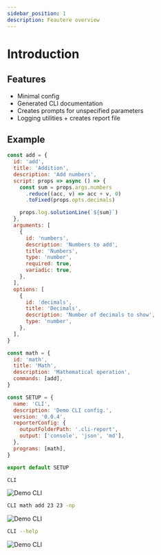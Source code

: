 ```yaml
---
sidebar_position: 1
description: Feautere overview
---
```



# Introduction

## Features

- Minimal config
- Generated CLI documentation
- Creates prompts for unspecified parameters
- Logging utilities + creates report file

## Example

<Tabs>
<TabItem value="config" label="Config file">

```js title="cli.config.js"
const add = {
  id: 'add',
  title: 'Addition',
  description: 'Add numbers',
  script: props => async () => {
    const sum = props.args.numbers
      .reduce((acc, v) => acc + v, 0)
      .toFixed(props.opts.decimals)

    props.log.solutionLine(`${sum}`)
  },
  arguments: [
    {
      id: 'numbers',
      description: 'Numbers to add',
      title: 'Numbers',
      type: 'number',
      required: true,
      variadic: true,
    },
  ],
  options: [
    {
      id: 'decimals',
      title: 'Decimals',
      description: 'Number of decimals to show',
      type: 'number',
    },
  ],
}

const math = {
  id: 'math',
  title: 'Math',
  description: 'Mathematical operation',
  commands: [add],
}

const SETUP = {
  name: 'CLI',
  description: 'Demo CLI config.',
  version: '0.0.4',
  reporterConfig: {
    outputFolderPath: '.cli-report',
    output: ['console', 'json', 'md'],
  },
  programs: [math],
}

export default SETUP
```

</TabItem>
<TabItem value="cli" label="CLI tool - prompts">

```bash
CLI
```

![Demo CLI](/img/cli-demo.jpg)

</TabItem>
<TabItem value="cli-2" label="CLI tool - no prompts">

```bash
CLI math add 23 23 -np
```

![Demo CLI](/img/cli-demo-2.jpg)

</TabItem>
<TabItem value="cli-docs" label="Documentation">

```bash
CLI --help
```

![Demo CLI](/img/cli-docs.jpg)

</TabItem>
</Tabs>
